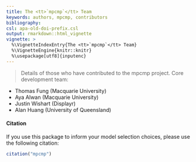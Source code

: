 ```yaml
---
title: The <tt>`mpcmp`</tt> Team
keywords: authors, mpcmp, contributors
bibliography: 
csl: apa-old-doi-prefix.csl
output: rmarkdown::html_vignette
vignette: >
  %\VignetteIndexEntry{The <tt>`mpcmp`</tt> Team}
  %\VignetteEngine{knitr::knitr}
  %\usepackage[utf8]{inputenc}
---
```


> Details of those who have contributed to the mpcmp project.
Core development team:

- Thomas Fung (Macquarie University)
- Aya Alwan (Macquarie University)
- Justin Wishart (Displayr)
- Alan Huang (University of Queensland)

#### Citation

If you use this package to inform your model selection choices, please use the following citation:

```r
citation("mpcmp")
```
